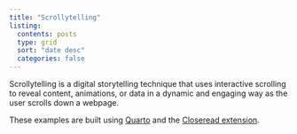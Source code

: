 ```yaml
---
title: "Scrollytelling"
listing:
  contents: posts
  type: grid
  sort: "date desc"
  categories: false
---
```


Scrollytelling is a digital storytelling technique that uses interactive scrolling to reveal content, animations, or data in a dynamic and engaging way as the user scrolls down a webpage.

These examples are built using [Quarto](https://quarto.org/) and the [Closeread extension](https://closeread.netlify.app/).

